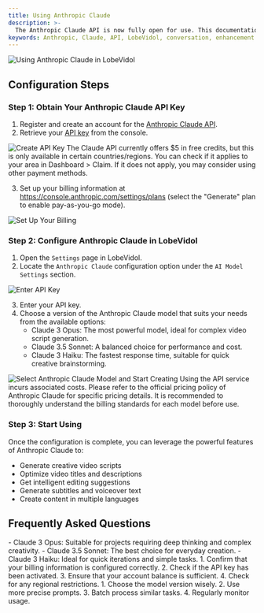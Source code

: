 ```yaml
---
title: Using Anthropic Claude
description: >-
  The Anthropic Claude API is now fully open for use. This documentation will guide you through the configuration and usage of [Anthropic Claude](https://www.anthropic.com/api) in LobeVidol to enhance your conversational experience.
keywords: Anthropic, Claude, API, LobeVidol, conversation, enhancement
---
```


<Frame>
  <img 
    src="https://oss.vidol.chat/docs/2024/11/3d2c8df14b2aaf1b98ad2706e6573e46.png"
    alt="Using Anthropic Claude in LobeVidol"
  />
</Frame>

## Configuration Steps

### Step 1: Obtain Your Anthropic Claude API Key

1. Register and create an account for the [Anthropic Claude API](https://www.anthropic.com/api).
2. Retrieve your [API key](https://console.anthropic.com/settings/keys) from the console.

<Frame>
  <img 
    src="https://oss.vidol.chat/assets/ec6bd7ee7851ae4d9289dc9af7f73c1c.webp"
    alt="Create API Key"
  />
</Frame>

<Warning>
  The Claude API currently offers $5 in free credits, but this is only available in certain countries/regions. You can check if it applies to your area in Dashboard > Claim. If it does not apply, you may consider using other payment methods.
</Warning>

3. Set up your billing information at <https://console.anthropic.com/settings/plans> (select the "Generate" plan to enable pay-as-you-go mode).

<Frame>
  <img 
    src="https://oss.vidol.chat/assets/66b784fffe7573242d86f4f73f177ce0.webp"
    alt="Set Up Your Billing"
  />
</Frame>

### Step 2: Configure Anthropic Claude in LobeVidol

1. Open the `Settings` page in LobeVidol.
2. Locate the `Anthropic Claude` configuration option under the `AI Model Settings` section.

<Frame>
  <img 
    src="https://oss.vidol.chat/assets/feb270dee460367739857f028f2f617e.webp"
    alt="Enter API Key"
  />
</Frame>

3. Enter your API key.
4. Choose a version of the Anthropic Claude model that suits your needs from the available options:
   - Claude 3 Opus: The most powerful model, ideal for complex video script generation.
   - Claude 3.5 Sonnet: A balanced choice for performance and cost.
   - Claude 3 Haiku: The fastest response time, suitable for quick creative brainstorming.

<Frame>
  <img 
    src="https://oss.vidol.chat/assets/4f9af602892219fa812b4321b1b2cdcd.webp"
    alt="Select Anthropic Claude Model and Start Creating"
  />
</Frame>

<Warning>
  Using the API service incurs associated costs. Please refer to the official pricing policy of Anthropic Claude for specific pricing details. It is recommended to thoroughly understand the billing standards for each model before use.
</Warning>

### Step 3: Start Using

Once the configuration is complete, you can leverage the powerful features of Anthropic Claude to:

- Generate creative video scripts
- Optimize video titles and descriptions
- Get intelligent editing suggestions
- Generate subtitles and voiceover text
- Create content in multiple languages

## Frequently Asked Questions

<AccordionGroup>
  <Accordion title="How do I choose the right Claude model?">
    - Claude 3 Opus: Suitable for projects requiring deep thinking and complex creativity.
    - Claude 3.5 Sonnet: The best choice for everyday creation.
    - Claude 3 Haiku: Ideal for quick iterations and simple tasks.
  </Accordion>

  <Accordion title="What should I do if my API key is not working?">
    1. Confirm that your billing information is configured correctly.
    2. Check if the API key has been activated.
    3. Ensure that your account balance is sufficient.
    4. Check for any regional restrictions.
  </Accordion>

  <Accordion title="How can I optimize API usage costs?">
    1. Choose the model version wisely.
    2. Use more precise prompts.
    3. Batch process similar tasks.
    4. Regularly monitor usage.
  </Accordion>
</AccordionGroup>

